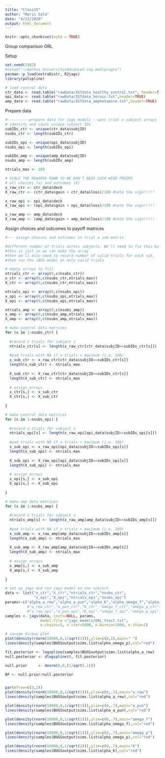```yaml
---
title: "Class15"
author: "Maris Sala"
date: "4/23/2020"
output: html_document
---
```


```r
knitr::opts_chunk$set(echo = TRUE)
```

Group comparison ORL

Setup
```r
set.seed(1982)
#setwd("~/Aarhus University/Advanced cog mod/progre")
pacman::p_load(extraDistr, R2jags)
library(polspline)

# load control data
ctr_data <- read.table("rawData/IGTdata_healthy_control.txt", header=T)
opi_data <- read.table("rawData/IGTdata_heroin.txt",header=TRUE)
amp_data <- read.table("rawData/IGTdata_amphetamine.txt",header=TRUE)
```

Prepare data
```r
#----------prepare data for jags models - want trial x subject arrays for choice, gain, and loss ----
# identify and count unique subject IDs
subIDs_ctr <- unique(ctr_data$subjID)
nsubs_ctr <- length(subIDs_ctr)

subIDs_opi <- unique(opi_data$subjID)
nsubs_opi <- length(subIDs_opi)

subIDs_amp <- unique(amp_data$subjID)
nsubs_amp <- length(subIDs_amp)

ntrials_max <- 100

# SCALE THE REWARDS DOWN SO WE DON'T NEED SUCH WIDE PRIORS
# all choices (x) and outcomes (X)
x_raw_ctr <- ctr_data$deck
X_raw_ctr <- (ctr_data$gain + ctr_data$loss)/100 #note the sign!!!!!

x_raw_opi <- opi_data$deck
X_raw_opi <- (opi_data$gain + opi_data$loss)/100 #note the sign!!!!!

x_raw_amp <- amp_data$deck
X_raw_amp <- (amp_data$gain + amp_data$loss)/100 #note the sign!!!!!
```

Assign choices and outcomes to payoff matrices

```r
#--- assign choices and outcomes in trial x sub matrix

#different number of trials across subjects. We'll need to fix this by padding arrays of < 100
#this is just so we can make the array
#then we'll also need to record number of valid trials for each sub, 
#then run the JAGS model on only valid trials

# empty arrays to fill
ntrials_ctr <- array(0,c(nsubs_ctr))
x_ctr <- array(0,c(nsubs_ctr,ntrials_max))
X_ctr <- array(0,c(nsubs_ctr,ntrials_max))

ntrials_opi <- array(0,c(nsubs_opi))
x_opi <- array(0,c(nsubs_opi,ntrials_max))
X_opi <- array(0,c(nsubs_opi,ntrials_max))

ntrials_amp <- array(0,c(nsubs_amp))
x_amp <- array(0,c(nsubs_amp,ntrials_max))
X_amp <- array(0,c(nsubs_amp,ntrials_max))

# make control data matrices
for (s in 1:nsubs_ctr) {
  
  #record n trials for subject s
  ntrials_ctr[s] <- length(x_raw_ctr[ctr_data$subjID==subIDs_ctr[s]])
  
  #pad trials with NA if n trials < maximum (i.e. 100)
  x_sub_ctr <- x_raw_ctr[ctr_data$subjID==subIDs_ctr[s]] 
  length(x_sub_ctr) <- ntrials_max
  
  X_sub_ctr <- X_raw_ctr[ctr_data$subjID==subIDs_ctr[s]] 
  length(X_sub_ctr) <- ntrials_max
  
  # assign arrays
  x_ctr[s,] <- x_sub_ctr
  X_ctr[s,] <- X_sub_ctr
  
}

# make control data matrices
for (s in 1:nsubs_opi) {
  
  #record n trials for subject s
  ntrials_opi[s] <- length(x_raw_opi[opi_data$subjID==subIDs_opi[s]])
  
  #pad trials with NA if n trials < maximum (i.e. 100)
  x_sub_opi <- x_raw_opi[opi_data$subjID==subIDs_opi[s]] 
  length(x_sub_opi) <- ntrials_max
  
  X_sub_opi <- X_raw_opi[opi_data$subjID==subIDs_opi[s]] 
  length(X_sub_opi) <- ntrials_max
  
  # assign arrays
  x_opi[s,] <- x_sub_opi
  X_opi[s,] <- X_sub_opi
  
}

# make amp data matrices
for (s in 1:nsubs_amp) {
  
  #record n trials for subject s
  ntrials_amp[s] <- length(x_raw_amp[amp_data$subjID==subIDs_amp[s]])
  
  #pad trials with NA if n trials < maximum (i.e. 100)
  x_sub_amp <- x_raw_amp[amp_data$subjID==subIDs_amp[s]] 
  length(x_sub_amp) <- ntrials_max
  
  X_sub_amp <- X_raw_amp[amp_data$subjID==subIDs_amp[s]] 
  length(X_sub_amp) <- ntrials_max
  
  # assign arrays
  x_amp[s,] <- x_sub_amp
  X_amp[s,] <- X_sub_amp
  
}
```

```r
# set up jags and run jags model on one subject
data <- list("x_ctr","X_ctr","ntrials_ctr","nsubs_ctr",
             "x_opi","X_opi","ntrials_opi","nsubs_opi") 
params<-c("alpha_a_rew","alpha_a_pun","alpha_K","alpha_omega_f","alpha_omega_p")#,
          #"a_rew_ctr","a_pun_ctr","K_ctr","omega_f_ctr","omega_p_ctr",
          #"a_rew_opi","a_pun_opi","K_opi","omega_f_opi","omega_p_opi")
samples <- jags(data, inits=NULL, params,
                model.file ="jags_models/ORL_ttest.txt",
                n.chains=3, n.iter=5000, n.burnin=1000, n.thin=1)

```

```r
# savage dickey plot
plot(density(rnorm(10000,0,1/sqrt(1))),ylim=c(0,1),main=" ")
lines(density(samples$BUGSoutput$sims.list$alpha_omega_p),col="red")

fit.posterior <- logspline(samples$BUGSoutput$sims.list$alpha_a_rew)
null.posterior <- dlogspline(0, fit.posterior)

null.prior     <- dnorm(0,0,(1/sqrt(.1)))                   

BF <- null.prior/null.posterior


par(mfrow=c(3,2))
plot(density(rnorm(10000,0,1/sqrt(1))),ylim=c(0,.7),main="a_rew")
lines(density(samples$BUGSoutput$sims.list$alpha_a_rew),col="red")

plot(density(rnorm(10000,0,1/sqrt(1))),ylim=c(0,.7),main="a_pun")
lines(density(samples$BUGSoutput$sims.list$alpha_a_pun),col="red")

plot(density(rnorm(10000,0,1/sqrt(1))),ylim=c(0,.7),main="omega_f")
lines(density(samples$BUGSoutput$sims.list$alpha_omega_f),col="red")

plot(density(rnorm(10000,0,1/sqrt(1))),ylim=c(0,.7),main="omega_p")
lines(density(samples$BUGSoutput$sims.list$alpha_omega_p),col="red")

plot(density(rnorm(10000,0,1/sqrt(1))),ylim=c(0,.7),main="K")
lines(density(samples$BUGSoutput$sims.list$alpha_K),col="red")

```

